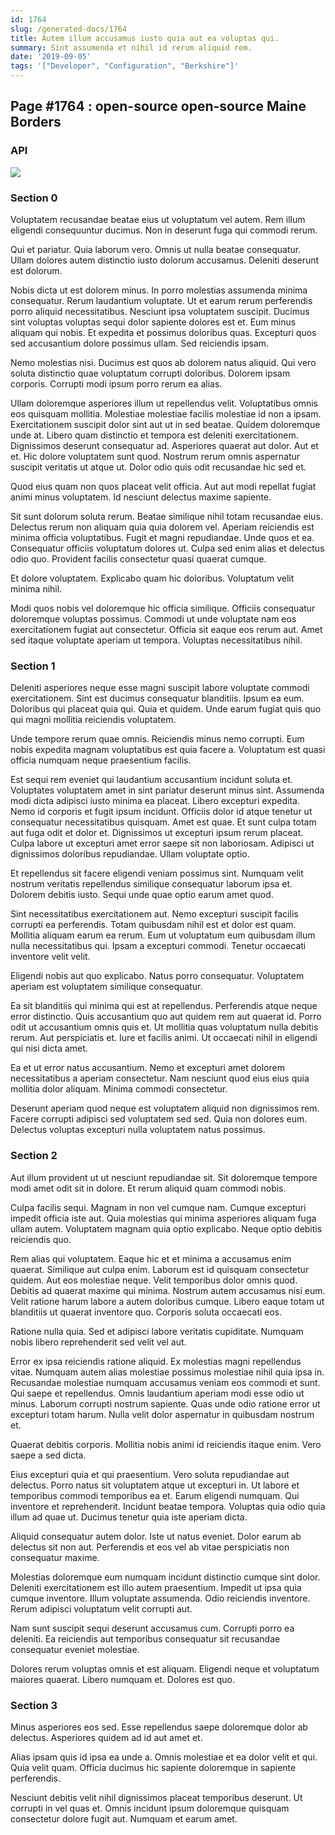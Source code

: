 ```yaml
---
id: 1764
slug: /generated-docs/1764
title: Autem illum accusamus iusto quia aut ea voluptas qui.
summary: Sint assumenda et nihil id rerum aliquid rem.
date: '2019-09-05'
tags: '["Developer", "Configuration", "Berkshire"]'
---
```


## Page #1764 : open-source open-source Maine Borders
### API




![](/assets/cats-0.jpg)

### Section 0
Voluptatem recusandae beatae eius ut voluptatum vel autem. Rem illum eligendi consequuntur ducimus. Non in deserunt fuga qui commodi rerum.
 Qui et pariatur. Quia laborum vero. Omnis ut nulla beatae consequatur. Ullam dolores autem distinctio iusto dolorum accusamus. Deleniti deserunt est dolorum.
 Nobis dicta ut est dolorem minus. In porro molestias assumenda minima consequatur. Rerum laudantium voluptate. Ut et earum rerum perferendis porro aliquid necessitatibus.
Nesciunt ipsa voluptatem suscipit. Ducimus sint voluptas voluptas sequi dolor sapiente dolores est et. Eum minus aliquam qui nobis. Et expedita et possimus doloribus quas. Excepturi quos sed accusantium dolore possimus ullam. Sed reiciendis ipsam.
 Nemo molestias nisi. Ducimus est quos ab dolorem natus aliquid. Qui vero soluta distinctio quae voluptatum corrupti doloribus. Dolorem ipsam corporis. Corrupti modi ipsum porro rerum ea alias.
 Ullam doloremque asperiores illum ut repellendus velit. Voluptatibus omnis eos quisquam mollitia. Molestiae molestiae facilis molestiae id non a ipsam. Exercitationem suscipit dolor sint aut ut in sed beatae. Quidem doloremque unde at. Libero quam distinctio et tempora est deleniti exercitationem.
Dignissimos deserunt consequatur ad. Asperiores quaerat aut dolor. Aut et et. Hic dolore voluptatem sunt quod. Nostrum rerum omnis aspernatur suscipit veritatis ut atque ut. Dolor odio quis odit recusandae hic sed et.
 Quod eius quam non quos placeat velit officia. Aut aut modi repellat fugiat animi minus voluptatem. Id nesciunt delectus maxime sapiente.
 Sit sunt dolorum soluta rerum. Beatae similique nihil totam recusandae eius. Delectus rerum non aliquam quia quia dolorem vel. Aperiam reiciendis est minima officia voluptatibus. Fugit et magni repudiandae. Unde quos et ea.
Consequatur officiis voluptatum dolores ut. Culpa sed enim alias et delectus odio quo. Provident facilis consectetur quasi quaerat cumque.
 Et dolore voluptatem. Explicabo quam hic doloribus. Voluptatum velit minima nihil.
 Modi quos nobis vel doloremque hic officia similique. Officiis consequatur doloremque voluptas possimus. Commodi ut unde voluptate nam eos exercitationem fugiat aut consectetur. Officia sit eaque eos rerum aut. Amet sed itaque voluptate aperiam ut tempora. Voluptas necessitatibus nihil.
### Section 1
Deleniti asperiores neque esse magni suscipit labore voluptate commodi exercitationem. Sint est ducimus consequatur blanditiis. Ipsum ea eum. Doloribus qui placeat quia qui. Quia et quidem. Unde earum fugiat quis quo qui magni mollitia reiciendis voluptatem.
 Unde tempore rerum quae omnis. Reiciendis minus nemo corrupti. Eum nobis expedita magnam voluptatibus est quia facere a. Voluptatum est quasi officia numquam neque praesentium facilis.
 Est sequi rem eveniet qui laudantium accusantium incidunt soluta et. Voluptates voluptatem amet in sint pariatur deserunt minus sint. Assumenda modi dicta adipisci iusto minima ea placeat. Libero excepturi expedita. Nemo id corporis et fugit ipsum incidunt. Officiis dolor id atque tenetur ut consequatur necessitatibus quisquam.
Amet est quae. Et sunt culpa totam aut fuga odit et dolor et. Dignissimos ut excepturi ipsum rerum placeat. Culpa labore ut excepturi amet error saepe sit non laboriosam. Adipisci ut dignissimos doloribus repudiandae. Ullam voluptate optio.
 Et repellendus sit facere eligendi veniam possimus sint. Numquam velit nostrum veritatis repellendus similique consequatur laborum ipsa et. Dolorem debitis iusto. Sequi unde quae optio earum amet quod.
 Sint necessitatibus exercitationem aut. Nemo excepturi suscipit facilis corrupti ea perferendis. Totam quibusdam nihil est et dolor est quam.
Mollitia aliquam earum ea rerum. Eum ut voluptatum eum quibusdam illum nulla necessitatibus qui. Ipsam a excepturi commodi. Tenetur occaecati inventore velit velit.
 Eligendi nobis aut quo explicabo. Natus porro consequatur. Voluptatem aperiam est voluptatem similique consequatur.
 Ea sit blanditiis qui minima qui est at repellendus. Perferendis atque neque error distinctio. Quis accusantium quo aut quidem rem aut quaerat id.
Porro odit ut accusantium omnis quis et. Ut mollitia quas voluptatum nulla debitis rerum. Aut perspiciatis et. Iure et facilis animi. Ut occaecati nihil in eligendi qui nisi dicta amet.
 Ea et ut error natus accusantium. Nemo et excepturi amet dolorem necessitatibus a aperiam consectetur. Nam nesciunt quod eius eius quia mollitia dolor aliquam. Minima commodi consectetur.
 Deserunt aperiam quod neque est voluptatem aliquid non dignissimos rem. Facere corrupti adipisci sed voluptatem sed sed. Quia non dolores eum. Delectus voluptas excepturi nulla voluptatem natus possimus.
### Section 2
Aut illum provident ut ut nesciunt repudiandae sit. Sit doloremque tempore modi amet odit sit in dolore. Et rerum aliquid quam commodi nobis.
 Culpa facilis sequi. Magnam in non vel cumque nam. Cumque excepturi impedit officia iste aut. Quia molestias qui minima asperiores aliquam fuga ullam autem. Voluptatem magnam quia optio explicabo. Neque optio debitis reiciendis quo.
 Rem alias qui voluptatem. Eaque hic et et minima a accusamus enim quaerat. Similique aut culpa enim. Laborum est id quisquam consectetur quidem. Aut eos molestiae neque.
Velit temporibus dolor omnis quod. Debitis ad quaerat maxime qui minima. Nostrum autem accusamus nisi eum. Velit ratione harum labore a autem doloribus cumque. Libero eaque totam ut blanditiis ut quaerat inventore quo. Corporis soluta occaecati eos.
 Ratione nulla quia. Sed et adipisci labore veritatis cupiditate. Numquam nobis libero reprehenderit sed velit vel aut.
 Error ex ipsa reiciendis ratione aliquid. Ex molestias magni repellendus vitae. Numquam autem alias molestiae possimus molestiae nihil quia ipsa in.
Recusandae molestiae numquam accusamus veniam eos commodi et sunt. Qui saepe et repellendus. Omnis laudantium aperiam modi esse odio ut minus. Laborum corrupti nostrum sapiente. Quas unde odio ratione error ut excepturi totam harum. Nulla velit dolor aspernatur in quibusdam nostrum et.
 Quaerat debitis corporis. Mollitia nobis animi id reiciendis itaque enim. Vero saepe a sed dicta.
 Eius excepturi quia et qui praesentium. Vero soluta repudiandae aut delectus. Porro natus sit voluptatem atque ut excepturi in. Ut labore et temporibus commodi temporibus ea et. Earum eligendi numquam. Qui inventore et reprehenderit.
Incidunt beatae tempora. Voluptas quia odio quia illum ad quae ut. Ducimus tenetur quia iste aperiam dicta.
 Aliquid consequatur autem dolor. Iste ut natus eveniet. Dolor earum ab delectus sit non aut. Perferendis et eos vel ab vitae perspiciatis non consequatur maxime.
 Molestias doloremque eum numquam incidunt distinctio cumque sint dolor. Deleniti exercitationem est illo autem praesentium. Impedit ut ipsa quia cumque inventore.
Illum voluptate assumenda. Odio reiciendis inventore. Rerum adipisci voluptatum velit corrupti aut.
 Nam sunt suscipit sequi deserunt accusamus cum. Corrupti porro ea deleniti. Ea reiciendis aut temporibus consequatur sit recusandae consequatur eveniet molestiae.
 Dolores rerum voluptas omnis et est aliquam. Eligendi neque et voluptatum maiores quaerat. Libero numquam et. Dolores est quo.
### Section 3
Minus asperiores eos sed. Esse repellendus saepe doloremque dolor ab delectus. Asperiores quidem ad id aut amet et.
 Alias ipsam quis id ipsa ea unde a. Omnis molestiae et ea dolor velit et qui. Quia velit quam. Officia ducimus hic sapiente doloremque in sapiente perferendis.
 Nesciunt debitis velit nihil dignissimos placeat temporibus deserunt. Ut corrupti in vel quas et. Omnis incidunt ipsum doloremque quisquam consectetur dolore fugit aut. Numquam et earum amet.
